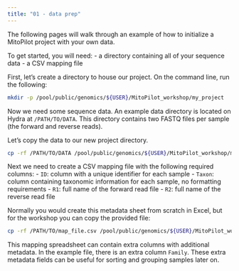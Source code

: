 ```yaml
---
title: "01 - data prep"
---
```


The following pages will walk through an example of how to initialize a MitoPilot project with your own data.

To get started, you will need:
- a directory containing all of your sequence data
- a CSV mapping file

First, let's create a directory to house our project. On the command line, run the following:

```bash
mkdir -p /pool/public/genomics/${USER}/MitoPilot_workshop/my_project
```

Now we need some sequence data. An example data directory is located on Hydra at `/PATH/TO/DATA`. This directory contains two FASTQ files per sample (the forward and reverse reads).

Let's copy the data to our new project directory.

```bash
cp -rf /PATH/TO/DATA /pool/public/genomics/${USER}/MitoPilot_workshop/my_project
```

Next we need to create a CSV mapping file with the following required columns:
- `ID`: column with a unique identifier for each sample
- `Taxon`: column containing taxonomic information for each sample, no formatting requirements
- `R1`: full name of the forward read file
- `R2`: full name of the reverse read file

Normally you would create this metadata sheet from scratch in Excel, but for the workshop you can copy the provided file:
```bash
cp -rf /PATH/TO/map_file.csv /pool/public/genomics/${USER}/MitoPilot_workshop/my_project
```

This mapping spreadsheet can contain extra columns with additional metadata. In the example file, there is an extra column `Family`. 
These extra metadata fields can be useful for sorting and grouping samples later on.